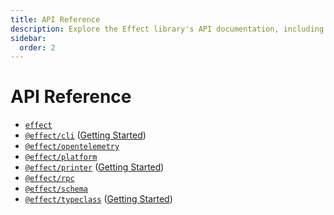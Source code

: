 ```yaml
---
title: API Reference
description: Explore the Effect library's API documentation, including core functionalities like effect, CLI, OpenTelemetry, platform, printer, and RPC. Delve into the schema package with getting started and API reference sections. Discover the typeclass module for comprehensive typeclass-related documentation.
sidebar:
  order: 2
---
```


# API Reference

- [`effect`](https://effect-ts.github.io/effect/docs/effect)
- [`@effect/cli`](https://effect-ts.github.io/effect/docs/cli) ([Getting Started](https://github.com/Effect-TS/effect/blob/main/packages/cli/README.md))
- [`@effect/opentelemetry`](https://effect-ts.github.io/effect/docs/opentelemetry)
- [`@effect/platform`](https://effect-ts.github.io/effect/docs/platform)
- [`@effect/printer`](https://effect-ts.github.io/effect/docs/printer) ([Getting Started](https://github.com/Effect-TS/effect/blob/main/packages/printer/README.md))
- [`@effect/rpc`](https://effect-ts.github.io/effect/docs/rpc)
- [`@effect/schema`](https://effect-ts.github.io/effect/docs/schema)
- [`@effect/typeclass`](https://effect-ts.github.io/effect/docs/typeclass) ([Getting Started](https://github.com/Effect-TS/effect/blob/main/packages/typeclass/README.md))

